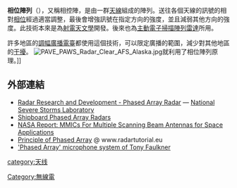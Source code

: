 {{NoteTA|G1=Communication}}
'''相位陣列'''（{{lang-en|phased array}}），又稱相控陣，是由一群[[天線|天線]]組成的陣列。送往各個天線的訊號的相對[[相位|相位]]經過適當調整，最後會增強訊號在指定方向的強度，並且減弱其他方向的強度。此技術本來是為[[射電天文學|射電天文學]]開發。後來也為[[主動電子掃描陣列雷達|主動電子掃描陣列雷達]]所用。

許多地區的[[調幅廣播|調幅廣播]][[廣播電臺|電臺]]都使用這個技術，可以限定廣播的範圍，減少對其他地區的[[干擾|干擾]]。
[[File:PAVE_PAWS_Radar_Clear_AFS_Alaska.jpg|thumb]]就利用了相位陣列原理。]]

==外部連結==
{{Commons category|Phased arrays}}
*[https://web.archive.org/web/20120204094857/http://www.nssl.noaa.gov/par/ Radar Research and Development - Phased Array Radar] — [[National_Severe_Storms_Laboratory|National Severe Storms Laboratory]] 
*[https://web.archive.org/web/20171118103754/http://www.harpoonhq.com/waypoint/articles/Article_044.pdf Shipboard Phased Array Radars]
*[http://ntrs.nasa.gov/archive/nasa/casi.ntrs.nasa.gov/19870018450_1987018450.pdf NASA Report: MMICs For Multiple Scanning Beam Antennas for Space Applications] {{Wayback|url=http://ntrs.nasa.gov/archive/nasa/casi.ntrs.nasa.gov/19870018450_1987018450.pdf |date=20220110010244 }}
*[http://www.radartutorial.eu/06.antennas/Phased%20Array%20Antenna.en.html Principle of Phased Array] {{Wayback|url=http://www.radartutorial.eu/06.antennas/Phased%20Array%20Antenna.en.html |date=20220104150921 }} @ www.radartutorial.eu
*[http://www.sengpielaudio.com/TonyFaulknerPhasedArray06.htm 'Phased Array' microphone system of Tony Faulkner] {{Wayback|url=http://www.sengpielaudio.com/TonyFaulknerPhasedArray06.htm |date=20210213212517 }}

{{天線種類}}
{{Tech-stub}}

[[Category:無線電|Category:無線電]]
[[category:天线|category:天线]]